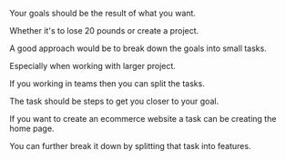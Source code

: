 Your goals should be the result of what you want.

Whether it's to lose 20 pounds or create a project.

A good approach would be to break down the goals into small tasks.

Especially when working with larger project.

If you working in teams then you can split the tasks.

The task should be steps to get you closer to your goal.

If you want to create an ecommerce website a task can be creating the home page.

You can further break it down by splitting that task into features.

<!-- write about habit that you can do everyday -->

